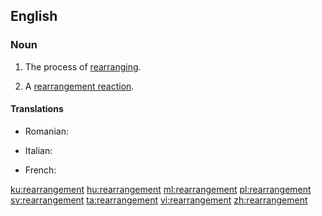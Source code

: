 ==English==

===Noun===
{{en-noun}}

# The process of [[rearranging]].
# {{context|chemistry|lang=en}} A [[rearrangement reaction]].

====Translations====
{{trans-top|the process of rearranging}}
{{trans-mid}}
* Romanian: {{t+|ro|rearanjare|f}}
{{trans-bottom}}

{{trans-top|chemistry: rearrangement reaction}}
* Italian: {{t|it|riarrangiamento|m}}
{{trans-mid}}
{{trans-bottom}}

{{checktrans-top}}
* French: {{t+check|fr|réarrangement|m}}
{{trans-bottom}}

[[ku:rearrangement]]
[[hu:rearrangement]]
[[ml:rearrangement]]
[[pl:rearrangement]]
[[sv:rearrangement]]
[[ta:rearrangement]]
[[vi:rearrangement]]
[[zh:rearrangement]]
